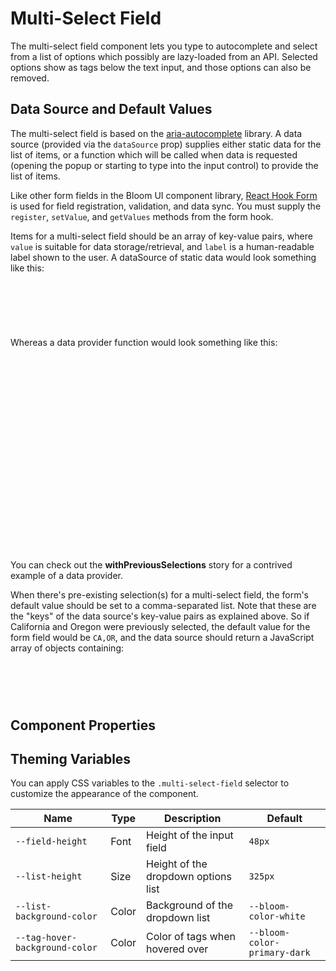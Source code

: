 
<Meta of={MultiSelectFieldStories} />

# Multi-Select Field

The multi-select field component lets you type to autocomplete and select from a list of options which possibly are lazy-loaded from an API. Selected options show as tags below the text input, and those options can also be removed.

<Canvas of={MultiSelectFieldStories.standard} />

## Data Source and Default Values

The multi-select field is based on the [aria-autocomplete](https://github.com/mynamesleon/aria-autocomplete) library. A data source (provided via the `dataSource` prop) supplies either static data for the list of items, or a function which will be called when data is requested (opening the popup or starting to type into the input control) to provide the list of items.

Like other form fields in the Bloom UI component library, [React Hook Form](https://react-hook-form.com) is used for field registration, validation, and data sync. You must supply the `register`, `setValue`, and `getValues` methods from the form hook.

Items for a multi-select field should be an array of key-value pairs, where `value` is suitable for data storage/retrieval, and `label` is a human-readable label shown to the user. A dataSource of static data would look something like this:

```js
[
  { label: "Pink Grapefruit", value: "pink-grapefruit" },
  { label: "Red Grapes", value: "red-grapes" }
  ...more
]
```

Whereas a data provider function would look something like this:

```js
const dataProvider: MultiSelectDataSourceParams<Promise<MultiSelectFieldItem[]>> = async (
  query,
  _render,
  isFirstCall
) => {
  let results

  if (isFirstCall && query !== "undefined") { // true if the field is being initialized with default selections
    // await fetch necessary results here looking at `query`. Note that you may want to `.split(",")` the query
  } else {
    // await fetch results here based on the `query` from the user's input
  }

  return results.map(item => {
    // customize the mapping of backend data to key-value pairs as necessary:
    return {
      value: item.valueFromResultsItem,
      label: item.labelFromResultsItem
    }
  })
})
```

You can check out the **withPreviousSelections** story for a contrived example of a data provider.

When there's pre-existing selection(s) for a multi-select field, the form's default value should be set to a comma-separated list. Note that these are the "keys" of the data source's key-value pairs as explained above. So if California and Oregon were previously selected, the default value for the form field would be `CA,OR`, and the data source should return a JavaScript array of objects containing:

```js
return [
  { value: "CA", label: "California" },
  { value: "OR", label: "Oregon" },
]
```

## Component Properties

<ArgTypes of={MultiSelectField} />

## Theming Variables

You can apply CSS variables to the `.multi-select-field` selector to customize the appearance of the component.

| Name                           | Type  | Description                         | Default                      |
| ------------------------------ | ----- | ----------------------------------- | ---------------------------- |
| `--field-height`               | Font  | Height of the input field           | `48px`                       |
| `--list-height`                | Size  | Height of the dropdown options list | `325px`                      |
| `--list-background-color`      | Color | Background of the dropdown list     | `--bloom-color-white`        |
| `--tag-hover-background-color` | Color | Color of tags when hovered over     | `--bloom-color-primary-dark` |
